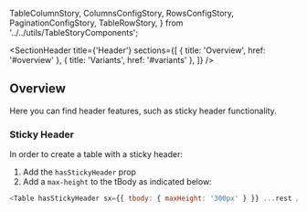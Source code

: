   TableColumnStory,
  ColumnsConfigStory,
  RowsConfigStory,
  PaginationConfigStory,
  TableRowStory,
} from '../../utils/TableStoryComponents';

<Meta of={HeaderStories} />

<SectionHeader
  title={'Header'}
  sections={[
    { title: 'Overview', href: '#overview' },
    { title: 'Variants', href: '#variants' },
  ]}
/>

## Overview

Here you can find header features, such as sticky header functionality.

<SubsectionHeader title="Variants" />

### Sticky Header

In order to create a table with a sticky header:

1. Add the `hasStickyHeader` prop
2. Add a `max-height` to the tBody as indicated below:

```js
<Table hasStickyHeader sx={{ tbody: { maxHeight: '300px' } }} ...rest />
```

<Canvas of={HeaderStories.StickyHeader} />
